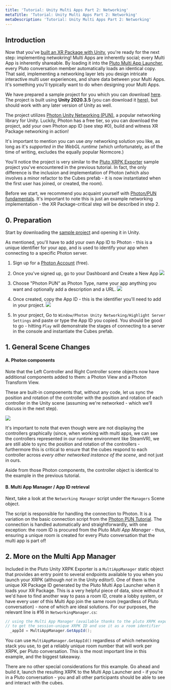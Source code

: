 ```yaml
---
title: 'Tutorial: Unity Multi Apps Part 2: Networking'
metaTitle: 'Tutorial: Unity Multi Apps Part 2: Networking'
metaDescription: 'Tutorial: Unity Multi Apps Part 2: Networking'
---
```


## Introduction

Now that you've [built an XR Package with Unity](./unityxrpk), you're ready for the next step: implementing netwokring!
Multi Apps are inherently social; every Multi App is inherently shareable. By loading it into the [Pluto Multi App Launcher](http://chimera.pluto.app/), every Pluto conversation member automatically loads an identical copy.
That said, implementing a networking layer lets you design intricate interactive multi user experiences, and share data between your Multi Apps. It's something you'll typically want to do when designing your Multi Apps.

We have prepared a sample project for you which you can download [here](https://github.com/PlutoVR/unity-networked-xrpk-sample). The project is built using **Unity 2020.3.5** (you can download it [here](https://unity3d.com/get-unity/download/archive)), but should work with any later version of Unity as well.

The project utilizes [Photon Unity Networking (PUN)](https://www.photonengine.com/pun),
a popular networking library for Unity. Luckily, Photon has a free tier, so you can download the project, add your own Photon app ID (see step #0), build and witness XR Package networking in action!

It's important to mention you can use _any_ networking solution you like, as long as it's _supported in the WebGL runtime_ (which unfortunately, as of the time of writing, excludes the equally popular Normcore.)

You'll notice the project is very similar to the [Pluto XRPK Exporter](https://openupm.com/packages/com.pluto.xrpk-exporter/) sample project you've encountered in the previous tutorial. In fact, the only difference is the inclusion and implementation of Photon (which also involves a minor refactor to the Cubes prefab - it is now instantiated when the first user has joined, or created, the room).

Before we start, we recommend you acquaint yourself with [Photon/PUN fundamentals](https://doc.photonengine.com/zh-cn/pun/v2/demos-and-tutorials/pun-basics-tutorial/intro).
It's important to note this is just an example networking implementation - the XR Package-critical step will be described in step 2.

## 0. Preparation

Start by downloading the [sample project](https://github.com/PlutoVR/unity-networked-xrpk-sample) and opening it in Unity.

As mentioned, you'll have to add your own App ID to Photon - this is a unique identifier for your app, and is used to identify your app when connecting to a specific Photon server.

1. Sign up for a [Photon Account](https://id.photonengine.com/en-US/Account/SignUp) (free).

2. Once you've signed up, go to your Dashboard and Create a New App
   ![](./unity_xrpk_networked/2.png)

3. Choose "Photon PUN" as Photon Type, name your app anything you want and optionally add a description and a URL.
   ![](./unity_xrpk_networked/3.png)

4. Once created, copy the App ID - this is the identifier you'll need to add in your project.
   ![](./unity_xrpk_networked/4.png)

5. In your project, Go to `Window/Photon Unity Networking/Highlight Server Settings` and paste or type the App ID you copied.
   You should be good to go - hitting `Play` will demonstrate the stages of connecting to a server in the console and instantiate the Cubes prefab.

## 1. General Scene Changes

#### A. Photon components

Note that the Left Controller and Right Controller scene objects now have additional components added to them: a Photon View and a Photon Transform View.

These are built-in compoenents that, without any code, let us sync the position and rotation of the controller with the position and rotation of each controller in the Unity scene (assuming we're networked - which we'll discuss in the next step).

![](./unity_xrpk_networked/1.png)

It's important to note that even though were are not displaying the controllers graphically (since, when working with multi apps, we can see the controllers represented in our runtime environment like SteamVR), we are still able to sync the position and rotation of the controllers - furthermore this is critical to ensure that the cubes respond to each controller across _every other networked instance of the scene_, and not just in ours.

Aside from those Photon components, the controller object is identical to the example in the previous tutorial.

#### B. Multi App Manager / App ID retrieval

Next, take a look at the `Networking Manager` script under the `Managers` Scene object.

The script is responsible for handling the connection to Photon. It is a variation on the basic connection script from the [Photon PUN Tutorial](https://doc.photonengine.com/zh-cn/pun/v2/demos-and-tutorials/pun-basics-tutorial/intro).
The connection is handled automatically and straightforwardly, with one exception: the room ID is procured from the Pluto _Multi App Manager_ - thus, ensuring a unique room is created for every Pluto conversation that the multi app is part of!

## 2. More on the Multi App Manager

Included in the Pluto Unity XRPK Exporter is a `MultiAppManager` static object that provides an entry point to several endpoints available to you when you launch your XRPK (although _not_ in the Unity editor!).
One of them is the unique XR Package ID generated by the Pluto Multi App Launcher when it loads your XR Package.
This is a very helpful piece of data, since without it we'd have to find another way to pass a room ID, create a lobby system, or have every user of this Multi App join the same room (regardless of Pluto conversation) - none of which are ideal solutions.
For our purposes, the relevant line is #16 in `NetworkingManager.cs`:

```csharp
// using the Multi App Manager (available thanks to the pluto XRPK exporter package)
// to get the session-unique XRPK ID and use it as a room identifier
  _appId = MultiAppManager.GetAppId();
```

You can use `MultiAppManager.GetAppId()` regardless of which networking stack you use, to get a reliably unique room number that will work per XRPK, per Pluto conversation. This is the most important line in this example, and the biggest takeaway.

There are no other special considerations for this example. Go ahead and build it, launch the resulting XRPK to the Multi App Launcher and - if you're in a Pluto conversation - you and all other participants should be able to see and interact with the cubes.
